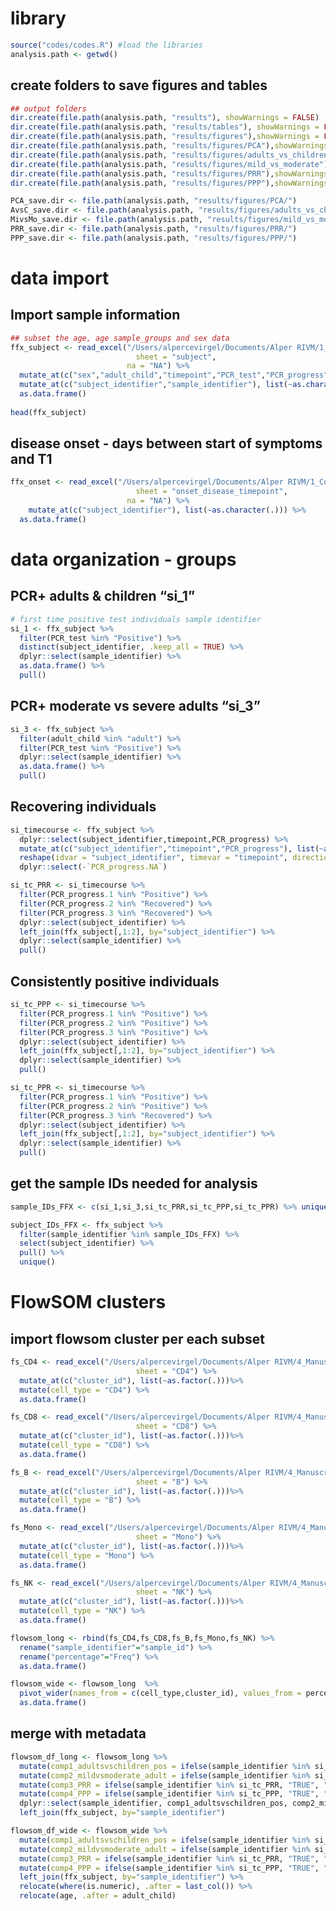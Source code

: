 # library
```r
source("codes/codes.R") #load the libraries
analysis.path <- getwd()
```

## create folders to save figures and tables
```r
## output folders
dir.create(file.path(analysis.path, "results"), showWarnings = FALSE)
dir.create(file.path(analysis.path, "results/tables"), showWarnings = FALSE)
dir.create(file.path(analysis.path, "results/figures"),showWarnings = FALSE)
dir.create(file.path(analysis.path, "results/figures/PCA"),showWarnings = FALSE)
dir.create(file.path(analysis.path, "results/figures/adults_vs_children"),showWarnings = FALSE)
dir.create(file.path(analysis.path, "results/figures/mild_vs_moderate"),showWarnings = FALSE)
dir.create(file.path(analysis.path, "results/figures/PRR"),showWarnings = FALSE)
dir.create(file.path(analysis.path, "results/figures/PPP"),showWarnings = FALSE)

PCA_save.dir <- file.path(analysis.path, "results/figures/PCA/")
AvsC_save.dir <- file.path(analysis.path, "results/figures/adults_vs_children/")
MivsMo_save.dir <- file.path(analysis.path, "results/figures/mild_vs_moderate/")
PRR_save.dir <- file.path(analysis.path, "results/figures/PRR/")
PPP_save.dir <- file.path(analysis.path, "results/figures/PPP/")
```

# data import
## Import sample information
```r
## subset the age, age sample_groups and sex data 
ffx_subject <- read_excel("/Users/alpercevirgel/Documents/Alper RIVM/1_Complete_analysis_per_project/FFX PBMC/metadata/FFX_database.xlsx",
                            sheet = "subject",
                          na = "NA") %>% 
  mutate_at(c("sex","adult_child","timepoint","PCR_test","PCR_progress","severity_score","severity_text","severity_merged","assay_timepoint"), list(~factor(.))) %>%
  mutate_at(c("subject_identifier","sample_identifier"), list(~as.character(.))) %>% 
  as.data.frame()
  
head(ffx_subject)
```

## disease onset - days between start of symptoms and T1
```r
ffx_onset <- read_excel("/Users/alpercevirgel/Documents/Alper RIVM/1_Complete_analysis_per_project/FFX PBMC/metadata/FFX_database.xlsx",
                            sheet = "onset_disease_timepoint",
                          na = "NA") %>%
    mutate_at(c("subject_identifier"), list(~as.character(.))) %>% 
  as.data.frame()
```

# data organization - groups
## PCR+ adults & children "si_1" 
```r
# first time positive test individuals sample identifier
si_1 <- ffx_subject %>% 
  filter(PCR_test %in% "Positive") %>%
  distinct(subject_identifier, .keep_all = TRUE) %>%
  dplyr::select(sample_identifier) %>%
  as.data.frame() %>%
  pull()
```

## PCR+ moderate vs severe adults "si_3" 
```r
si_3 <- ffx_subject %>%
  filter(adult_child %in% "adult") %>%
  filter(PCR_test %in% "Positive") %>%
  dplyr::select(sample_identifier) %>%
  as.data.frame() %>%
  pull()
```

## Recovering individuals
```r
si_timecourse <- ffx_subject %>%
  dplyr::select(subject_identifier,timepoint,PCR_progress) %>%
  mutate_at(c("subject_identifier","timepoint","PCR_progress"), list(~as.character(.))) %>%
  reshape(idvar = "subject_identifier", timevar = "timepoint", direction = "wide") %>%
  dplyr::select(-`PCR_progress.NA`)

si_tc_PRR <- si_timecourse %>%
  filter(PCR_progress.1 %in% "Positive") %>%
  filter(PCR_progress.2 %in% "Recovered") %>%
  filter(PCR_progress.3 %in% "Recovered") %>%
  dplyr::select(subject_identifier) %>%
  left_join(ffx_subject[,1:2], by="subject_identifier") %>%
  dplyr::select(sample_identifier) %>%
  pull()
```

## Consistently positive individuals
```r
si_tc_PPP <- si_timecourse %>%
  filter(PCR_progress.1 %in% "Positive") %>%
  filter(PCR_progress.2 %in% "Positive") %>%
  filter(PCR_progress.3 %in% "Positive") %>%
  dplyr::select(subject_identifier) %>%
  left_join(ffx_subject[,1:2], by="subject_identifier") %>%
  dplyr::select(sample_identifier) %>%
  pull()

si_tc_PPR <- si_timecourse %>%
  filter(PCR_progress.1 %in% "Positive") %>%
  filter(PCR_progress.2 %in% "Positive") %>%
  filter(PCR_progress.3 %in% "Recovered") %>%
  dplyr::select(subject_identifier) %>%
  left_join(ffx_subject[,1:2], by="subject_identifier") %>%
  dplyr::select(sample_identifier) %>%
  pull()
```

## get the sample IDs needed for analysis
```r
sample_IDs_FFX <- c(si_1,si_3,si_tc_PRR,si_tc_PPP,si_tc_PPR) %>% unique() 

subject_IDs_FFX <- ffx_subject %>%
  filter(sample_identifier %in% sample_IDs_FFX) %>%
  select(subject_identifier) %>%
  pull() %>%
  unique()
```


# FlowSOM clusters
## import flowsom cluster per each subset
```r
fs_CD4 <- read_excel("/Users/alpercevirgel/Documents/Alper RIVM/4_Manuscripts/Chapter_5/R_analysis/Analysis/20230330_FlowSOM_allsubsets.xlsx",
                            sheet = "CD4") %>% 
  mutate_at(c("cluster_id"), list(~as.factor(.)))%>% 
  mutate(cell_type = "CD4") %>%
  as.data.frame()

fs_CD8 <- read_excel("/Users/alpercevirgel/Documents/Alper RIVM/4_Manuscripts/Chapter_5/R_analysis/Analysis/20230330_FlowSOM_allsubsets.xlsx",
                            sheet = "CD8") %>% 
  mutate_at(c("cluster_id"), list(~as.factor(.)))%>% 
  mutate(cell_type = "CD8") %>%
  as.data.frame()

fs_B <- read_excel("/Users/alpercevirgel/Documents/Alper RIVM/4_Manuscripts/Chapter_5/R_analysis/Analysis/20230330_FlowSOM_allsubsets.xlsx",
                            sheet = "B") %>% 
  mutate_at(c("cluster_id"), list(~as.factor(.)))%>% 
  mutate(cell_type = "B") %>%
  as.data.frame()

fs_Mono <- read_excel("/Users/alpercevirgel/Documents/Alper RIVM/4_Manuscripts/Chapter_5/R_analysis/Analysis/20230330_FlowSOM_allsubsets.xlsx",
                            sheet = "Mono") %>% 
  mutate_at(c("cluster_id"), list(~as.factor(.)))%>% 
  mutate(cell_type = "Mono") %>%
  as.data.frame()

fs_NK <- read_excel("/Users/alpercevirgel/Documents/Alper RIVM/4_Manuscripts/Chapter_5/R_analysis/Analysis/20230330_FlowSOM_allsubsets.xlsx",
                            sheet = "NK") %>% 
  mutate_at(c("cluster_id"), list(~as.factor(.)))%>% 
  mutate(cell_type = "NK") %>%
  as.data.frame()

flowsom_long <- rbind(fs_CD4,fs_CD8,fs_B,fs_Mono,fs_NK) %>%
  rename("sample_identifier"="sample_id") %>%
  rename("percentage"="Freq") %>%
  as.data.frame()

flowsom_wide <- flowsom_long  %>%
  pivot_wider(names_from = c(cell_type,cluster_id), values_from = percentage) %>%
  as.data.frame()

```

## merge with metadata
```r
flowsom_df_long <- flowsom_long %>%
  mutate(comp1_adultsvschildren_pos = ifelse(sample_identifier %in% si_2, "TRUE", "FALSE")) %>% 
  mutate(comp2_mildvsmoderate_adult = ifelse(sample_identifier %in% si_3, "TRUE", "FALSE")) %>%
  mutate(comp3_PRR = ifelse(sample_identifier %in% si_tc_PRR, "TRUE", "FALSE")) %>% 
  mutate(comp4_PPP = ifelse(sample_identifier %in% si_tc_PPP, "TRUE", "FALSE")) %>%
  dplyr::select(sample_identifier, comp1_adultsvschildren_pos, comp2_mildvsmoderate_adult, comp3_PRR, comp4_PPP, cell_type, cluster_id, percentage) %>%
  left_join(ffx_subject, by="sample_identifier")

flowsom_df_wide <- flowsom_wide %>%
  mutate(comp1_adultsvschildren_pos = ifelse(sample_identifier %in% si_2, "TRUE", "FALSE")) %>% 
  mutate(comp2_mildvsmoderate_adult = ifelse(sample_identifier %in% si_3, "TRUE", "FALSE")) %>%
  mutate(comp3_PRR = ifelse(sample_identifier %in% si_tc_PRR, "TRUE", "FALSE")) %>% 
  mutate(comp4_PPP = ifelse(sample_identifier %in% si_tc_PPP, "TRUE", "FALSE")) %>%
  left_join(ffx_subject, by="sample_identifier") %>%
  relocate(where(is.numeric), .after = last_col()) %>%
  relocate(age, .after = adult_child)
```



